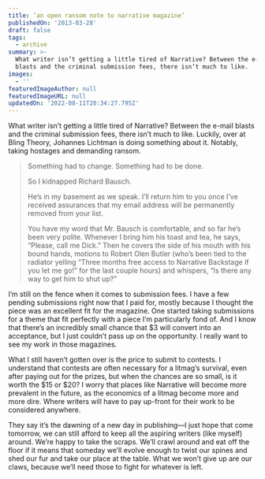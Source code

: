```yaml
---
title: ‘an open ransom note to narrative magazine’
publishedOn: '2013-03-28'
draft: false
tags:
  - archive
summary: >-
  What writer isn’t getting a little tired of Narrative? Between the e-mail
  blasts and the criminal submission fees, there isn’t much to like.
images:
  - ''
featuredImageAuthor: null
featuredImageURL: null
updatedOn: '2022-08-11T20:34:27.795Z'
---
```


What writer isn’t getting a little tired of Narrative? Between the e-mail blasts and the criminal submission fees, there isn’t much to like. Luckily, over at Bling Theory, Johannes Lichtman is doing something about it. Notably, taking hostages and demanding ransom.

> Something had to change. Something had to be done.
>
> So I kidnapped Richard Bausch.
>
> He’s in my basement as we speak. I’ll return him to you once I’ve received assurances that my email address will be permanently removed from your list.
> 
> You have my word that Mr. Bausch is comfortable, and so far he’s been very polite. Whenever I bring him his toast and tea, he says, “Please, call me Dick.” Then he covers the side of his mouth with his bound hands, motions to Robert Olen Butler (who’s been tied to the radiator yelling “Three months free access to Narrative Backstage if you let me go!” for the last couple hours) and whispers, “Is there any way to get him to shut up?”

I’m still on the fence when it comes to submission fees. I have a few pending submissions right now that I paid for, mostly because I thought the piece was an excellent fit for the magazine. One started taking submissions for a theme that fit perfectly with a piece I’m particularly fond of. And I know that there’s an incredibly small chance that $3 will convert into an acceptance, but I just couldn’t pass up on the opportunity. I really want to see my work in those magazines.

What I still haven’t gotten over is the price to submit to contests. I understand that contests are often necessary for a litmag’s survival, even after paying out for the prizes, but when the chances are so small, is it worth the $15 or $20? I worry that places like Narrative will become more prevalent in the future, as the economics of a litmag become more and more dire. Where writers will have to pay up-front for their work to be considered anywhere.

They say it’s the dawning of a new day in publishing—I just hope that come tomorrow, we can still afford to keep all the aspiring writers (like myself) around. We’re happy to take the scraps. We’ll crawl around and eat off the floor if it means that someday we’ll evolve enough to twist our spines and shed our fur and take our place at the table. What we won’t give up are our claws, because we’ll need those to fight for whatever is left.
